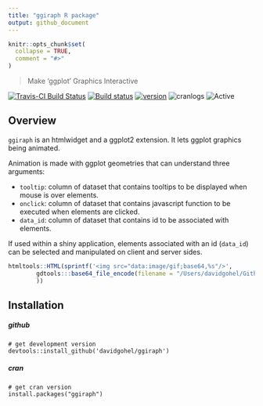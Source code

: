 ```yaml
---
title: "ggiraph R package"
output: github_document
---
```


```r
knitr::opts_chunk$set(
  collapse = TRUE,
  comment = "#>"
)
```

> Make 'ggplot' Graphics Interactive

[![Travis-CI Build Status](https://travis-ci.org/davidgohel/ggiraph.svg?branch=master)](https://travis-ci.org/davidgohel/ggiraph)
[![Build status](https://ci.appveyor.com/api/projects/status/github/davidgohel/ggiraph?branch=master)](https://ci.appveyor.com/project/davidgohel/ggiraph/branch/master)
[![version](http://www.r-pkg.org/badges/version/ggiraph)](http://www.r-pkg.org/pkg/ggiraph)
![cranlogs](http://cranlogs.r-pkg.org./badges/ggiraph)
![Active](http://www.repostatus.org/badges/latest/active.svg)

## Overview

`ggiraph` is an htmlwidget and a ggplot2 extension. It lets ggplot graphics being animated. 

Animation is made with ggplot geometries that can understand three arguments:

* `tooltip`: column of dataset that contains tooltips to be displayed when mouse is over elements. 
* `onclick`: column of dataset that contains javascript function to be executed when elements are clicked. 
* `data_id`: column of dataset that contains id to be associated with elements. 

If used within a shiny application, elements associated with an id (`data_id`) can be selected and manipulated on client and server sides.

```r
htmltools::HTML(sprintf('<img src="data:image/gif;base64,%s"/>',
        gdtools:::base64_file_encode(filename = "/Users/davidgohel/Github/ggiraph/inst/ggiraph.gif")
        ))
```

## Installation 

##### github

    # get development version
    devtools::install_github('davidgohel/ggiraph')

##### cran

    # get cran version
    install.packages("ggiraph")


